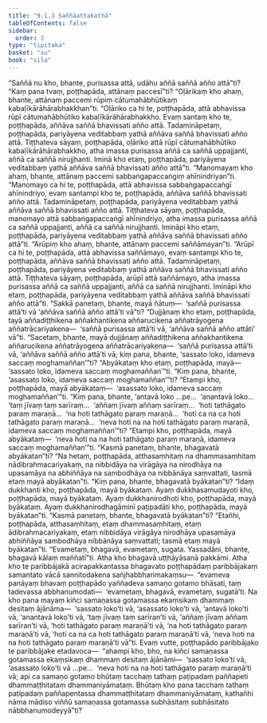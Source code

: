 ```yaml
---
title: "9.1.3 Saññāattakathā"
tableOfContents: false
sidebar:
  order: 3
type: "tipitaka"
basket: "su"
book: "sila"
---
```



<DynamicBreadcrumb />

<Division number="417" book="sila">

<Paragraph number="708" book="sila">
“Saññā nu kho, bhante, purisassa attā, udāhu aññā saññā añño attā”ti? “Kaṃ pana tvaṃ, poṭṭhapāda, attānaṃ paccesī”ti? “Oḷārikaṃ kho ahaṃ, bhante, attānaṃ paccemi rūpiṃ cātumahābhūtikaṃ kabaḷīkārāhārabhakkhan”ti. “Oḷāriko ca hi te, poṭṭhapāda, attā abhavissa rūpī cātumahābhūtiko kabaḷīkārāhārabhakkho. Evaṃ santaṃ kho te, poṭṭhapāda, aññāva saññā bhavissati añño attā. Tadamināpetaṃ, poṭṭhapāda, pariyāyena veditabbaṃ yathā aññāva saññā bhavissati añño attā. Tiṭṭhateva sāyaṃ, poṭṭhapāda, oḷāriko attā rūpī cātumahābhūtiko kabaḷīkārāhārabhakkho, atha imassa purisassa aññā ca saññā uppajjanti, aññā ca saññā nirujjhanti. Iminā kho etaṃ, poṭṭhapāda, pariyāyena veditabbaṃ yathā aññāva saññā bhavissati añño attā”ti.
</Paragraph>

</Division>
<Division number="418" book="sila">

<Paragraph number="709" book="sila">
“Manomayaṃ kho ahaṃ, bhante, attānaṃ paccemi sabbaṅgapaccaṅgiṃ ahīnindriyan”ti. “Manomayo ca hi te, poṭṭhapāda, attā abhavissa sabbaṅgapaccaṅgī ahīnindriyo, evaṃ santampi kho te, poṭṭhapāda, aññāva saññā bhavissati añño attā. Tadamināpetaṃ, poṭṭhapāda, pariyāyena veditabbaṃ yathā aññāva saññā bhavissati añño attā. Tiṭṭhateva sāyaṃ, poṭṭhapāda, manomayo attā sabbaṅgapaccaṅgī ahīnindriyo, atha imassa purisassa aññā ca saññā uppajjanti, aññā ca saññā nirujjhanti. Imināpi kho etaṃ, poṭṭhapāda, pariyāyena veditabbaṃ yathā aññāva saññā bhavissati añño attā”ti.
</Paragraph>

</Division>
<Division number="419" book="sila">

<Paragraph number="710" book="sila">
“Arūpiṃ kho ahaṃ, bhante, attānaṃ paccemi saññāmayan”ti. “Arūpī ca hi te, poṭṭhapāda, attā abhavissa saññāmayo, evaṃ santampi kho te, poṭṭhapāda, aññāva saññā bhavissati añño attā. Tadamināpetaṃ, poṭṭhapāda, pariyāyena veditabbaṃ yathā aññāva saññā bhavissati añño attā. Tiṭṭhateva sāyaṃ, poṭṭhapāda, arūpī attā saññāmayo, atha imassa purisassa aññā ca saññā uppajjanti, aññā ca saññā nirujjhanti. Imināpi kho etaṃ, poṭṭhapāda, pariyāyena veditabbaṃ yathā aññāva saññā bhavissati añño attā”ti.
</Paragraph>

</Division>
<Division number="420" book="sila">

<Paragraph number="711" book="sila">
“Sakkā panetaṃ, bhante, mayā ñātuṃ—  ‘saññā purisassa attā’ti vā ‘aññāva saññā añño attā’ti vā”ti? “Dujjānaṃ kho etaṃ, poṭṭhapāda, tayā aññadiṭṭhikena aññakhantikena aññarucikena aññatrāyogena aññatrācariyakena—  ‘saññā purisassa attā’ti vā, ‘aññāva saññā añño attāti’ vā”ti.
</Paragraph>

<Paragraph number="712" book="sila">
“Sacetaṃ, bhante, mayā dujjānaṃ aññadiṭṭhikena aññakhantikena aññarucikena aññatrāyogena aññatrācariyakena—  ‘saññā purisassa attā’ti vā, ‘aññāva saññā añño attā’ti vā; kiṃ pana, bhante, ‘sassato loko, idameva saccaṃ moghamaññan’”ti? “Abyākataṃ kho etaṃ, poṭṭhapāda, mayā—  ‘sassato loko, idameva saccaṃ moghamaññan’”ti.
</Paragraph>

<Paragraph number="713" book="sila">
“Kiṃ pana, bhante, ‘asassato loko, idameva saccaṃ moghamaññan’”ti? “Etampi kho, poṭṭhapāda, mayā abyākataṃ—  ‘asassato loko, idameva saccaṃ moghamaññan’”ti.
</Paragraph>

<Paragraph number="714" book="sila">
“Kiṃ pana, bhante, ‘antavā loko …pe…  ‘anantavā loko…  ‘taṃ jīvaṃ taṃ sarīraṃ…  ‘aññaṃ jīvaṃ aññaṃ sarīraṃ…  ‘hoti tathāgato paraṃ maraṇā…  ‘na hoti tathāgato paraṃ maraṇā…  ‘hoti ca na ca hoti tathāgato paraṃ maraṇā…  ‘neva hoti na na hoti tathāgato paraṃ maraṇā, idameva saccaṃ moghamaññan’”ti? “Etampi kho, poṭṭhapāda, mayā abyākataṃ—  ‘neva hoti na na hoti tathāgato paraṃ maraṇā, idameva saccaṃ moghamaññan’”ti.
</Paragraph>

<Paragraph number="715" book="sila">
“Kasmā panetaṃ, bhante, bhagavatā abyākatan”ti? “Na hetaṃ, poṭṭhapāda, atthasaṃhitaṃ na dhammasaṃhitaṃ nādibrahmacariyakaṃ, na nibbidāya na virāgāya na nirodhāya na upasamāya na abhiññāya na sambodhāya na nibbānāya saṃvattati, tasmā etaṃ mayā abyākatan”ti.
</Paragraph>

<Paragraph number="716" book="sila">
“Kiṃ pana, bhante, bhagavatā byākatan”ti? “Idaṃ dukkhanti kho, poṭṭhapāda, mayā byākataṃ. Ayaṃ dukkhasamudayoti kho, poṭṭhapāda, mayā byākataṃ. Ayaṃ dukkhanirodhoti kho, poṭṭhapāda, mayā byākataṃ. Ayaṃ dukkhanirodhagāminī paṭipadāti kho, poṭṭhapāda, mayā byākatan”ti.
</Paragraph>

<Paragraph number="717" book="sila">
“Kasmā panetaṃ, bhante, bhagavatā byākatan”ti? “Etañhi, poṭṭhapāda, atthasaṃhitaṃ, etaṃ dhammasaṃhitaṃ, etaṃ ādibrahmacariyakaṃ, etaṃ nibbidāya virāgāya nirodhāya upasamāya abhiññāya sambodhāya nibbānāya saṃvattati; tasmā etaṃ mayā byākatan”ti. “Evametaṃ, bhagavā, evametaṃ, sugata. Yassadāni, bhante, bhagavā kālaṃ maññatī”ti. Atha kho bhagavā uṭṭhāyāsanā pakkāmi.
</Paragraph>

</Division>
<Division number="421" book="sila">

<Paragraph number="718" book="sila">
Atha kho te paribbājakā acirapakkantassa bhagavato poṭṭhapādaṃ paribbājakaṃ samantato vācā sannitodakena sañjhabbharimakaṃsu—  “evameva panāyaṃ bhavaṃ poṭṭhapādo yaññadeva samaṇo gotamo bhāsati, taṃ tadevassa abbhanumodati—  ‘evametaṃ, bhagavā, evametaṃ, sugatā’ti. Na kho pana mayaṃ kiñci samaṇassa gotamassa ekaṃsikaṃ dhammaṃ desitaṃ ājānāma—  ‘sassato loko’ti vā, ‘asassato loko’ti vā, ‘antavā loko’ti vā, ‘anantavā loko’ti vā, ‘taṃ jīvaṃ taṃ sarīran’ti vā, ‘aññaṃ jīvaṃ aññaṃ sarīran’ti vā, ‘hoti tathāgato paraṃ maraṇā’ti vā, ‘na hoti tathāgato paraṃ maraṇā’ti vā, ‘hoti ca na ca hoti tathāgato paraṃ maraṇā’ti vā, ‘neva hoti na na hoti tathāgato paraṃ maraṇā’ti vā”ti.
</Paragraph>

<Paragraph number="719" book="sila">
Evaṃ vutte, poṭṭhapādo paribbājako te paribbājake etadavoca—  “ahampi kho, bho, na kiñci samaṇassa gotamassa ekaṃsikaṃ dhammaṃ desitaṃ ājānāmi—  ‘sassato loko’ti vā, ‘asassato loko’ti vā …pe…  ‘neva hoti na na hoti tathāgato paraṃ maraṇā’ti vā; api ca samaṇo gotamo bhūtaṃ tacchaṃ tathaṃ paṭipadaṃ paññapeti dhammaṭṭhitataṃ dhammaniyāmataṃ. Bhūtaṃ kho pana tacchaṃ tathaṃ paṭipadaṃ paññapentassa dhammaṭṭhitataṃ dhammaniyāmataṃ, kathañhi nāma mādiso viññū samaṇassa gotamassa subhāsitaṃ subhāsitato nābbhanumodeyyā”ti?
</Paragraph>
</Division>